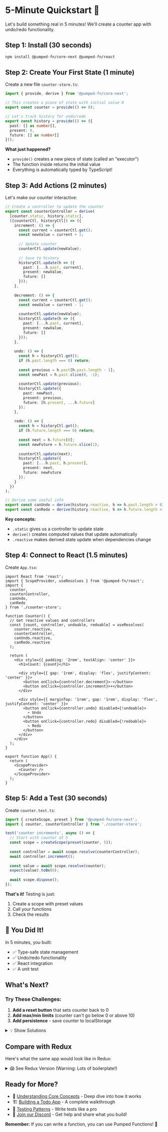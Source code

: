# 5-Minute Quickstart 🚀

Let's build something real in 5 minutes! We'll create a counter app with undo/redo functionality.

## Step 1: Install (30 seconds)

```bash
npm install @pumped-fn/core-next @pumped-fn/react
```

## Step 2: Create Your First State (1 minute)

Create a new file `counter-store.ts`:

```typescript
import { provide, derive } from '@pumped-fn/core-next';

// This creates a piece of state with initial value 0
export const counter = provide(() => 0);

// Let's track history for undo/redo
export const history = provide(() => ({
  past: [] as number[],
  present: 0,
  future: [] as number[]
}));
```

**What just happened?**
- `provide()` creates a new piece of state (called an "executor")
- The function inside returns the initial value
- Everything is automatically typed by TypeScript!

## Step 3: Add Actions (2 minutes)

Let's make our counter interactive:

```typescript
// Create a controller to update the counter
export const counterController = derive(
  [counter.static, history.static], 
  ([counterCtl, historyCtl]) => ({
    increment: () => {
      const current = counterCtl.get();
      const newValue = current + 1;
      
      // Update counter
      counterCtl.update(newValue);
      
      // Save to history
      historyCtl.update(h => ({
        past: [...h.past, current],
        present: newValue,
        future: []
      }));
    },
    
    decrement: () => {
      const current = counterCtl.get();
      const newValue = current - 1;
      
      counterCtl.update(newValue);
      historyCtl.update(h => ({
        past: [...h.past, current],
        present: newValue,
        future: []
      }));
    },
    
    undo: () => {
      const h = historyCtl.get();
      if (h.past.length === 0) return;
      
      const previous = h.past[h.past.length - 1];
      const newPast = h.past.slice(0, -1);
      
      counterCtl.update(previous);
      historyCtl.update({
        past: newPast,
        present: previous,
        future: [h.present, ...h.future]
      });
    },
    
    redo: () => {
      const h = historyCtl.get();
      if (h.future.length === 0) return;
      
      const next = h.future[0];
      const newFuture = h.future.slice(1);
      
      counterCtl.update(next);
      historyCtl.update({
        past: [...h.past, h.present],
        present: next,
        future: newFuture
      });
    }
  })
);

// Derive some useful info
export const canUndo = derive(history.reactive, h => h.past.length > 0);
export const canRedo = derive(history.reactive, h => h.future.length > 0);
```

**Key concepts:**
- `.static` gives us a controller to update state
- `derive()` creates computed values that update automatically
- `.reactive` makes derived state update when dependencies change

## Step 4: Connect to React (1.5 minutes)

Create `App.tsx`:

```tsx
import React from 'react';
import { ScopeProvider, useResolves } from '@pumped-fn/react';
import { 
  counter, 
  counterController, 
  canUndo, 
  canRedo 
} from './counter-store';

function Counter() {
  // Get reactive values and controllers
  const [count, controller, undoable, redoable] = useResolves(
    counter.reactive,
    counterController,
    canUndo.reactive,
    canRedo.reactive
  );
  
  return (
    <div style={{ padding: '2rem', textAlign: 'center' }}>
      <h1>Count: {count}</h1>
      
      <div style={{ gap: '1rem', display: 'flex', justifyContent: 'center' }}>
        <button onClick={controller.decrement}>-</button>
        <button onClick={controller.increment}>+</button>
      </div>
      
      <div style={{ marginTop: '1rem', gap: '1rem', display: 'flex', justifyContent: 'center' }}>
        <button onClick={controller.undo} disabled={!undoable}>
          ↶ Undo
        </button>
        <button onClick={controller.redo} disabled={!redoable}>
          ↷ Redo
        </button>
      </div>
    </div>
  );
}

export function App() {
  return (
    <ScopeProvider>
      <Counter />
    </ScopeProvider>
  );
}
```

## Step 5: Add a Test (30 seconds)

Create `counter.test.ts`:

```typescript
import { createScope, preset } from '@pumped-fn/core-next';
import { counter, counterController } from './counter-store';

test('counter increments', async () => {
  // Start with counter at 5
  const scope = createScope(preset(counter, 5));
  
  const controller = await scope.resolve(counterController);
  await controller.increment();
  
  const value = await scope.resolve(counter);
  expect(value).toBe(6);
  
  await scope.dispose();
});
```

**That's it!** Testing is just:
1. Create a scope with preset values
2. Call your functions
3. Check the results

## 🎉 You Did It!

In 5 minutes, you built:
- ✅ Type-safe state management
- ✅ Undo/redo functionality  
- ✅ React integration
- ✅ A unit test

## What's Next?

### Try These Challenges:
1. **Add a reset button** that sets counter back to 0
2. **Add max/min limits** (counter can't go below 0 or above 10)
3. **Add persistence** - save counter to localStorage

<details>
<summary>💡 Show Solutions</summary>

```typescript
// 1. Reset button
reset: () => {
  const current = counterCtl.get();
  counterCtl.update(0);
  historyCtl.update(h => ({
    past: [...h.past, current],
    present: 0,
    future: []
  }));
}

// 2. Max/min limits
increment: () => {
  const current = counterCtl.get();
  if (current >= 10) return; // Max limit
  // ... rest of increment logic
}

// 3. Persistence
const savedCounter = provide(() => {
  const saved = localStorage.getItem('counter');
  return saved ? parseInt(saved) : 0;
});

// Add to controller
counterCtl.update((value) => {
  localStorage.setItem('counter', value.toString());
  return value;
});
```
</details>

## Compare with Redux

Here's what the same app would look like in Redux:

<details>
<summary>😱 See Redux Version (Warning: Lots of boilerplate!)</summary>

```typescript
// actions.ts
const INCREMENT = 'INCREMENT';
const DECREMENT = 'DECREMENT';
const UNDO = 'UNDO';
const REDO = 'REDO';

export const increment = () => ({ type: INCREMENT });
export const decrement = () => ({ type: DECREMENT });
export const undo = () => ({ type: UNDO });
export const redo = () => ({ type: REDO });

// reducer.ts
const initialState = {
  past: [],
  present: 0,
  future: []
};

export function counterReducer(state = initialState, action) {
  switch (action.type) {
    case INCREMENT:
      return {
        past: [...state.past, state.present],
        present: state.present + 1,
        future: []
      };
    case DECREMENT:
      return {
        past: [...state.past, state.present],
        present: state.present - 1,
        future: []
      };
    case UNDO:
      if (state.past.length === 0) return state;
      const previous = state.past[state.past.length - 1];
      return {
        past: state.past.slice(0, -1),
        present: previous,
        future: [state.present, ...state.future]
      };
    case REDO:
      if (state.future.length === 0) return state;
      const next = state.future[0];
      return {
        past: [...state.past, state.present],
        present: next,
        future: state.future.slice(1)
      };
    default:
      return state;
  }
}

// store.ts
import { createStore } from 'redux';
export const store = createStore(counterReducer);

// App.tsx
import { Provider, useSelector, useDispatch } from 'react-redux';
// ... lots more boilerplate
```

**That's 3x more code for the same functionality!** 😅
</details>

## Ready for More?

- 📖 [Understanding Core Concepts](/beginner/core-concepts) - Deep dive into how it works
- 🏗️ [Building a Todo App](/tutorials/todo-app) - A complete walkthrough
- 🧪 [Testing Patterns](/intermediate/testing) - Write tests like a pro
- 💬 [Join our Discord](https://discord.gg/...) - Get help and share what you build!

**Remember:** If you can write a function, you can use Pumped Functions! 🎯